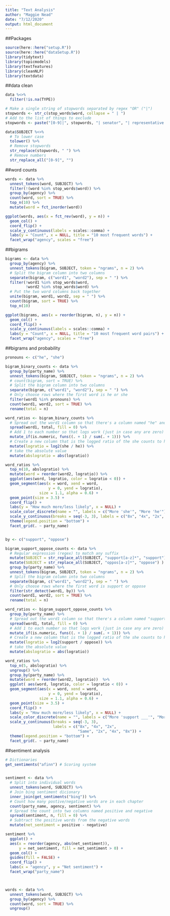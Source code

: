 ```yaml
---
title: "Text Analysis"
author: "Maggie Nead"
date: "7/12/2020"
output: html_document
---
```

##Packages
```r
source(here::here("setup.R"))
source(here::here("dataSetup.R"))
library(tidytext)
library(topicmodels)
library(textfeatures)
library(cleanNLP)
library(textdata)
```

##data clean

```r
data %<>%
  filter(!is.na(TYPE))

# Make a single string of stopwords separated by regex "OR" ("|")
stopwords <- str_c(stop_words$word, collapse = " | ")
# Add to the list of things to exclude
stopwords <- paste("[0-9]|", stopwords, "| senator", "| representative ", "| write", "| writes", "| writing", "| letter ")

data$SUBJECT %<>% 
  # To lower case
  tolower() %>% 
  # Remove stopwords
  str_replace(stopwords, " ") %>%
  # Remove numbers 
  str_replace_all("[0-9]", "")

```

##word counts


```r
words <- data %>% 
  unnest_tokens(word, SUBJECT) %>% 
  filter(!(word %in% stop_words$word)) %>% 
  group_by(agency) %>%
  count(word, sort = TRUE) %>% 
  top_n(10) %>% 
  mutate(word = fct_inorder(word))

ggplot(words, aes(x = fct_rev(word), y = n)) + 
  geom_col() + 
  coord_flip() +
  scale_y_continuous(labels = scales::comma) +
  labs(y = "Count", x = NULL, title = "10 most frequent words") +
  facet_wrap("agency", scales = "free")
```

##bigrams

```r
bigrams <- data %>% 
  group_by(agency) %>% 
  unnest_tokens(bigram, SUBJECT, token = "ngrams", n = 2) %>% 
  # Split the bigram column into two columns
  separate(bigram, c("word1", "word2"), sep = " ") %>% 
  filter(!word1 %in% stop_words$word,
         !word2 %in% stop_words$word) %>% 
  # Put the two word columns back together
  unite(bigram, word1, word2, sep = " ") %>% 
  count(bigram, sort = TRUE) %>% 
  top_n(10)

ggplot(bigrams, aes(x = reorder(bigram, n), y = n)) + 
  geom_col() + 
  coord_flip() +
  scale_y_continuous(labels = scales::comma) +
  labs(y = "Count", x = NULL, title = "10 most frequent word pairs") +
  facet_wrap("agency", scales = "free")

```


##bigrams and probability

```r
pronouns <- c("he", "she")

bigram_binary_counts <- data %>%
  group_by(party_name) %>% 
  unnest_tokens(bigram, SUBJECT, token = "ngrams", n = 2) %>%
  # count(bigram, sort = TRUE) %>%
  # Split the bigram column into two columns
  separate(bigram, c("word1", "word2"), sep = " ") %>%
  # Only choose rows where the first word is he or she
  filter(word1 %in% pronouns) %>%
  count(word1, word2, sort = TRUE) %>%
  rename(total = n)

word_ratios <- bigram_binary_counts %>%
  # Spread out the word1 column so that there's a column named "he" and one named "she"
  spread(word1, total, fill = 0) %>%
  # Add 1 to each number so that logs work (just in case any are zero)
  mutate_if(is.numeric, funs((. + 1) / sum(. + 1))) %>%
  # Create a new column that is the logged ratio of the she counts to he counts
  mutate(logratio = log2(she / he)) %>%
  # take the absolute value
  mutate(abslogratio = abs(logratio))

word_ratios %>% 
  top_n(10, abslogratio) %>%
  mutate(word = reorder(word2, logratio)) %>%
  ggplot(aes(word, logratio, color = logratio < 0)) +
  geom_segment(aes(x = word, xend = word,
                   y = 0, yend = logratio), 
               size = 1.1, alpha = 0.6) +
  geom_point(size = 3.5) +
  coord_flip() +
  labs(y = "How much more/less likely", x = NULL) +
  scale_color_discrete(name = "", labels = c("More 'she'", "More 'he'")) +
  scale_y_continuous(breaks = seq(-3, 3), labels = c("8x", "4x", "2x", "Same", "2x", "4x", "8x")) +
  theme(legend.position = "bottom") + 
  facet_grid(. ~ party_name)


by <- c("support", "oppose")

bigram_support_oppose_counts <- data %>% 
  # Regular expression (regex) to match any suffix
  mutate(SUBJECT = str_replace_all(SUBJECT, "support[a-z]*", "support") ) %>%
  mutate(SUBJECT = str_replace_all(SUBJECT, "oppos[a-z]*", "oppose") ) %>%
  group_by(party_name) %>% 
  unnest_tokens(bigram, SUBJECT, token = "ngrams", n = 2) %>%
  # Split the bigram column into two columns
  separate(bigram, c("word1", "word2"), sep = " ") %>%
  # Only choose rows where the first word is support or oppose
  filter(str_detect(word1, by)) %>%
  count(word1, word2, sort = TRUE) %>%
  rename(total = n)

word_ratios <- bigram_support_oppose_counts %>%
  group_by(party_name) %>%
  # Spread out the word1 column so that there's a column named "support" and one named "oppose"
  spread(word1, total, fill = 0) %>%
  # Add 1 to each number so that logs work (just in case any are zero)
  mutate_if(is.numeric, funs((. + 1) / sum(. + 1))) %>%
  # Create a new column that is the logged ratio of the she counts to he counts
  mutate(logratio = log2(support / oppose)) %>%
  # take the absolute value
  mutate(abslogratio = abs(logratio))

word_ratios %>%
  top_n(5, abslogratio) %>%
  ungroup() %>%
  group_by(party_name) %>% 
  mutate(word = reorder(word2, logratio))  %>% 
  ggplot( aes(word, logratio, color = logratio < 0)) +
  geom_segment(aes(x = word, xend = word,
                   y = 0, yend = logratio), 
               size = 1.1, alpha = 0.6) +
  geom_point(size = 3.5) +
  coord_flip() +
  labs(y = "How much more/less likely", x = NULL) +
  scale_color_discrete(name = "", labels = c("More 'support ___'", "More 'oppose ___'")) +
  scale_y_continuous(breaks = seq(-3, 3),
                     labels = c("8x", "4x", "2x",
                                "Same", "2x", "4x", "8x")) +
  theme(legend.position = "bottom") + 
  facet_grid(. ~ party_name)


```

##sentiment analysis

```r
# Dictionaries
get_sentiments("afinn") # Scoring system


sentiment <- data %>% 
  # Split into individual words
  unnest_tokens(word, SUBJECT) %>% 
  # Join bing sentiment dicionary
  inner_join(get_sentiments("bing")) %>% 
  # Count how many postive/negative words are in each chapter
  count(party_name, agency, sentiment) %>% 
  # Spread the count into two columns named positive and negative
  spread(sentiment, n, fill = 0) %>% 
  # Subtract the positive words from the negative words
  mutate(net_sentiment = positive - negative)

sentiment %>% 
  ggplot() +
  aes(x = reorder(agency, abs(net_sentiment)), 
      y = net_sentiment, fill = net_sentiment > 0) +
  geom_col() +
  guides(fill = FALSE) +
  coord_flip() +
  labs(x = "agency", y = "Net sentiment") + 
  facet_wrap("party_name")



words <- data %>% 
  unnest_tokens(word, SUBJECT) %>% 
  group_by(agency) %>% 
  count(word, sort = TRUE) %>% 
  ungroup()

```



